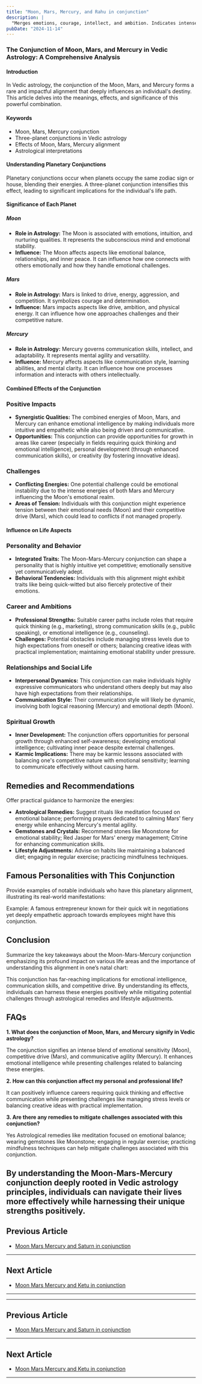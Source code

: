 ```yaml
---
title: "Moon, Mars, Mercury, and Rahu in conjunction"
description: |
  "Merges emotions, courage, intellect, and ambition. Indicates intense"
pubDate: "2024-11-14"
---
```


### The Conjunction of Moon, Mars, and Mercury in Vedic Astrology: A Comprehensive Analysis

#### Introduction

In Vedic astrology, the conjunction of the Moon, Mars, and Mercury forms a rare and impactful alignment that deeply influences an individual's destiny. This article delves into the meanings, effects, and significance of this powerful combination.

#### Keywords

- Moon, Mars, Mercury conjunction
- Three-planet conjunctions in Vedic astrology
- Effects of Moon, Mars, Mercury alignment
- Astrological interpretations

#### Understanding Planetary Conjunctions

Planetary conjunctions occur when planets occupy the same zodiac sign or house, blending their energies. A three-planet conjunction intensifies this effect, leading to significant implications for the individual's life path.

#### Significance of Each Planet

##### Moon

- **Role in Astrology:** The Moon is associated with emotions, intuition, and nurturing qualities. It represents the subconscious mind and emotional stability.
- **Influence:** The Moon affects aspects like emotional balance, relationships, and inner peace. It can influence how one connects with others emotionally and how they handle emotional challenges.

##### Mars

- **Role in Astrology:** Mars is linked to drive, energy, aggression, and competition. It symbolizes courage and determination.
- **Influence:** Mars impacts aspects like drive, ambition, and physical energy. It can influence how one approaches challenges and their competitive nature.

##### Mercury

- **Role in Astrology:** Mercury governs communication skills, intellect, and adaptability. It represents mental agility and versatility.
- **Influence:** Mercury affects aspects like communication style, learning abilities, and mental clarity. It can influence how one processes information and interacts with others intellectually.

#### Combined Effects of the Conjunction

### Positive Impacts

- **Synergistic Qualities:** The combined energies of Moon, Mars, and Mercury can enhance emotional intelligence by making individuals more intuitive and empathetic while also being driven and communicative.
- **Opportunities:** This conjunction can provide opportunities for growth in areas like career (especially in fields requiring quick thinking and emotional intelligence), personal development (through enhanced communication skills), or creativity (by fostering innovative ideas).

### Challenges

- **Conflicting Energies:** One potential challenge could be emotional instability due to the intense energies of both Mars and Mercury influencing the Moon's emotional realm.
- **Areas of Tension:** Individuals with this conjunction might experience tension between their emotional needs (Moon) and their competitive drive (Mars), which could lead to conflicts if not managed properly.

#### Influence on Life Aspects

### Personality and Behavior

- **Integrated Traits:** The Moon-Mars-Mercury conjunction can shape a personality that is highly intuitive yet competitive; emotionally sensitive yet communicatively adept.
- **Behavioral Tendencies:** Individuals with this alignment might exhibit traits like being quick-witted but also fiercely protective of their emotions.

### Career and Ambitions

- **Professional Strengths:** Suitable career paths include roles that require quick thinking (e.g., marketing), strong communication skills (e.g., public speaking), or emotional intelligence (e.g., counseling).
- **Challenges:** Potential obstacles include managing stress levels due to high expectations from oneself or others; balancing creative ideas with practical implementation; maintaining emotional stability under pressure.

### Relationships and Social Life

 - **Interpersonal Dynamics:** This conjunction can make individuals highly expressive communicators who understand others deeply but may also have high expectations from their relationships.
 - **Communication Style:** Their communication style will likely be dynamic, involving both logical reasoning (Mercury) and emotional depth (Moon).

### Spiritual Growth

 - **Inner Development:** The conjunction offers opportunities for personal growth through enhanced self-awareness; developing emotional intelligence; cultivating inner peace despite external challenges.
 - **Karmic Implications:** There may be karmic lessons associated with balancing one's competitive nature with emotional sensitivity; learning to communicate effectively without causing harm.

## Remedies and Recommendations

Offer practical guidance to harmonize the energies:

 - **Astrological Remedies:** Suggest rituals like meditation focused on emotional balance; performing prayers dedicated to calming Mars' fiery energy while enhancing Mercury's mental agility.
 - **Gemstones and Crystals:** Recommend stones like Moonstone for emotional stability; Red Jasper for Mars' energy management; Citrine for enhancing communication skills.
 - **Lifestyle Adjustments:** Advise on habits like maintaining a balanced diet; engaging in regular exercise; practicing mindfulness techniques.

## Famous Personalities with This Conjunction

Provide examples of notable individuals who have this planetary alignment, illustrating its real-world manifestations:

Example: A famous entrepreneur known for their quick wit in negotiations yet deeply empathetic approach towards employees might have this conjunction.

## Conclusion

Summarize the key takeaways about the Moon-Mars-Mercury conjunction emphasizing its profound impact on various life areas and the importance of understanding this alignment in one’s natal chart:

This conjunction has far-reaching implications for emotional intelligence, communication skills, and competitive drive. By understanding its effects, individuals can harness these energies positively while mitigating potential challenges through astrological remedies and lifestyle adjustments.

## FAQs

**1. What does the conjunction of Moon, Mars, and Mercury signify in Vedic astrology?**

The conjunction signifies an intense blend of emotional sensitivity (Moon), competitive drive (Mars), and communicative agility (Mercury). It enhances emotional intelligence while presenting challenges related to balancing these energies.

**2. How can this conjunction affect my personal and professional life?**

It can positively influence careers requiring quick thinking and effective communication while presenting challenges like managing stress levels or balancing creative ideas with practical implementation.

**3. Are there any remedies to mitigate challenges associated with this conjunction?**

Yes Astrological remedies like meditation focused on emotional balance; wearing gemstones like Moonstone; engaging in regular exercise; practicing mindfulness techniques can help mitigate challenges associated with this conjunction.

By understanding the Moon-Mars-Mercury conjunction deeply rooted in Vedic astrology principles, individuals can navigate their lives more effectively while harnessing their unique strengths positively.
---

## Previous Article
- [Moon Mars Mercury and Saturn in conjunction](1102030407_Moon_Mars_Mercury_and_Saturn_in_conjunction.mdx)

---

## Next Article
- [Moon Mars Mercury and Ketu in conjunction](1102030409_Moon_Mars_Mercury_and_Ketu_in_conjunction.mdx)

---
---

## Previous Article
- [Moon Mars Mercury and Saturn in conjunction](1102030407_Moon_Mars_Mercury_and_Saturn_in_conjunction.mdx)

---

## Next Article
- [Moon Mars Mercury and Ketu in conjunction](1102030409_Moon_Mars_Mercury_and_Ketu_in_conjunction.mdx)

---
